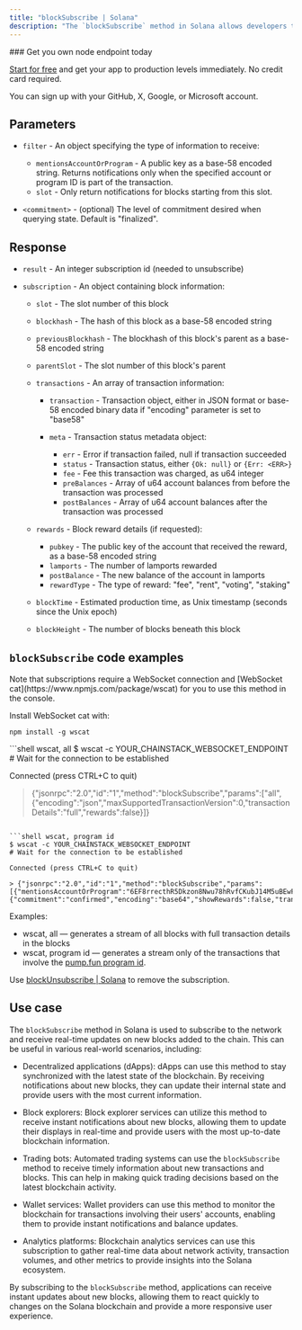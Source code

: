 ---
title: "blockSubscribe | Solana"
description: "The `blockSubscribe` method in Solana allows developers to receive real-time notifications about new blocks on the Solana blockchain. This subscription-based method provides updates whenever new blocks are added to the chain."
---

<Check>
  ### Get you own node endpoint today

  [Start for free](https://console.chainstack.com/) and get your app to production levels immediately. No credit card required.

  You can sign up with your GitHub, X, Google, or Microsoft account.
</Check>

## Parameters

* `filter` - An object specifying the type of information to receive:

  * `mentionsAccountOrProgram` - A public key as a base-58 encoded string. Returns notifications only when the specified account or program ID is part of the transaction.
  * `slot` - Only return notifications for blocks starting from this slot.

* `<commitment>` - (optional) The level of commitment desired when querying state. Default is "finalized".

## Response

* `result` - An integer subscription id (needed to unsubscribe)

* `subscription` - An object containing block information:

  * `slot` - The slot number of this block

  * `blockhash` - The hash of this block as a base-58 encoded string

  * `previousBlockhash` - The blockhash of this block's parent as a base-58 encoded string

  * `parentSlot` - The slot number of this block's parent

  * `transactions` - An array of transaction information:

    * `transaction` - Transaction object, either in JSON format or base-58 encoded binary data if "encoding" parameter is set to "base58"

    * `meta` - Transaction status metadata object:

      * `err` - Error if transaction failed, null if transaction succeeded
      * `status` - Transaction status, either `{Ok: null}` or `{Err: <ERR>}`
      * `fee` - Fee this transaction was charged, as u64 integer
      * `preBalances` - Array of u64 account balances from before the transaction was processed
      * `postBalances` - Array of u64 account balances after the transaction was processed

  * `rewards` - Block reward details (if requested):

    * `pubkey` - The public key of the account that received the reward, as a base-58 encoded string
    * `lamports` - The number of lamports rewarded
    * `postBalance` - The new balance of the account in lamports
    * `rewardType` - The type of reward: "fee", "rent", "voting", "staking"

  * `blockTime` - Estimated production time, as Unix timestamp (seconds since the Unix epoch)

  * `blockHeight` - The number of blocks beneath this block

## `blockSubscribe` code examples

<Info>
  Note that subscriptions require a WebSocket connection and [WebSocket cat](https://www.npmjs.com/package/wscat) for you to use this method in the console.

  Install WebSocket cat with:

  `npm install -g wscat`
</Info>

<CodeGroup>
  ```shell wscat, all
  $ wscat -c YOUR_CHAINSTACK_WEBSOCKET_ENDPOINT
  # Wait for the connection to be established

  Connected (press CTRL+C to quit)

  > {"jsonrpc":"2.0","id":"1","method":"blockSubscribe","params":["all",{"encoding":"json","maxSupportedTransactionVersion":0,"transactionDetails":"full","rewards":false}]}
  ```

  ```shell wscat, program id
  $ wscat -c YOUR_CHAINSTACK_WEBSOCKET_ENDPOINT
  # Wait for the connection to be established

  Connected (press CTRL+C to quit)

  > {"jsonrpc":"2.0","id":"1","method":"blockSubscribe","params":[{"mentionsAccountOrProgram":"6EF8rrecthR5Dkzon8Nwu78hRvfCKubJ14M5uBEwF6P"},{"commitment":"confirmed","encoding":"base64","showRewards":false,"transactionDetails":"full","maxSupportedTransactionVersion":0}]}
  ```
</CodeGroup>

Examples:

* wscat, all — generates a stream of all blocks with full transaction details in the blocks
* wscat, program id — generates a stream only of the transactions that involve the [pump.fun program id](https://solscan.io/account/6EF8rrecthR5Dkzon8Nwu78hRvfCKubJ14M5uBEwF6P).

Use [blockUnsubscribe | Solana](/api-reference/blockunsubscribe-solana) to remove the subscription.

## Use case

The `blockSubscribe` method in Solana is used to subscribe to the network and receive real-time updates on new blocks added to the chain. This can be useful in various real-world scenarios, including:

* Decentralized applications (dApps): dApps can use this method to stay synchronized with the latest state of the blockchain. By receiving notifications about new blocks, they can update their internal state and provide users with the most current information.

* Block explorers: Block explorer services can utilize this method to receive instant notifications about new blocks, allowing them to update their displays in real-time and provide users with the most up-to-date blockchain information.

* Trading bots: Automated trading systems can use the `blockSubscribe` method to receive timely information about new transactions and blocks. This can help in making quick trading decisions based on the latest blockchain activity.

* Wallet services: Wallet providers can use this method to monitor the blockchain for transactions involving their users' accounts, enabling them to provide instant notifications and balance updates.

* Analytics platforms: Blockchain analytics services can use this subscription to gather real-time data about network activity, transaction volumes, and other metrics to provide insights into the Solana ecosystem.

By subscribing to the `blockSubscribe` method, applications can receive instant updates about new blocks, allowing them to react quickly to changes on the Solana blockchain and provide a more responsive user experience.
